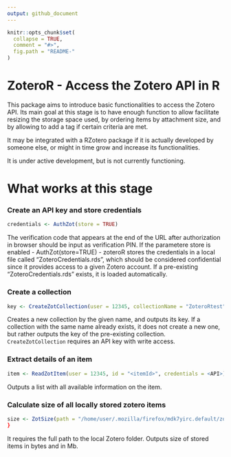 ```yaml
---
output: github_document
---
```


<!-- README.md is generated from README.Rmd. Please edit that file -->

```r
knitr::opts_chunk$set(
  collapse = TRUE,
  comment = "#>",
  fig.path = "README-"
)
```

# ZoteroR - Access the Zotero API in R

This package aims to introduce basic functionalities to access the Zotero API. Its main goal at this stage is to have enough function to allow facilitate resizing the storage space used, by ordering items by attachment size, and by allowing to add a tag if certain criteria are met.

It may be integrated with a RZotero package if it is actually developed by someone else, or might in time grow and increase its functionalities.

It is under active development, but is not currently functioning.

# What works at this stage

### Create an API key and store credentials
```r
credentials <- AuthZot(store = TRUE)
```
The verification code that appears at the end of the URL after authorization in browser should be input as verification PIN. If the parametere store is enabled - AuthZot(store=TRUE) - zoteroR stores the credentials in a local file called "ZoteroCredentials.rds", which should be considered confidential since it provides access to a given Zotero account. If a pre-existing "ZoteroCredentials.rds" exists, it is loaded automatically.

### Create a collection
```r
key <- CreateZotCollection(user = 12345, collectionName = "ZoteroRtest", credentials = "<API>")
```
Creates a new collection by the given name, and outputs its key. If a collection with the same name already exists, it does not create a new one, but rather outputs the key of the pre-existing collection. `CreateZotCollection` requires an API key with write access.

### Extract details of an item
```r
item <- ReadZotItem(user = 12345, id = "<itemId>", credentials = <API>)
```
Outputs a list with all available information on the item. 

### Calculate size of all locally stored zotero items
```r
size <- ZotSize(path = "/home/user/.mozilla/firefox/mdk7yirc.default/zotero/storage")
}
```
It requires the full path to the local Zotero folder. Outputs size of stored items in bytes and in Mb. 

